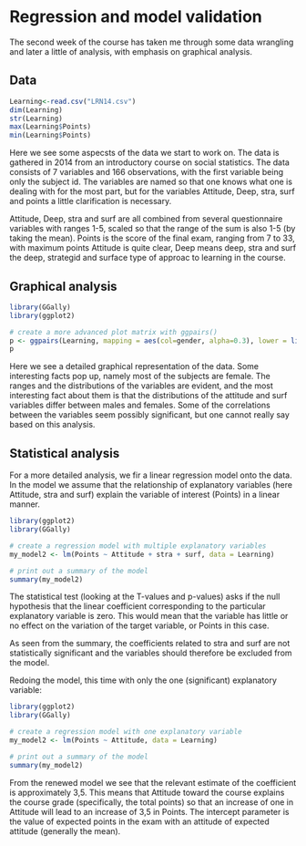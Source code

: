 # Regression and model validation {#anchor}

The second week of the course has taken me through some data wrangling and later a little of analysis, with emphasis on graphical analysis.  

## Data {#css.id}

```r
Learning<-read.csv("LRN14.csv")
dim(Learning)
str(Learning)
max(Learning$Points)
min(Learning$Points)
```
Here we see some aspecsts of the data we start to work on. The data is gathered in 2014 from an introductory course on social statistics. The data consists of 7 variables and 166 observations, with the first variable being only the subject id. The variables are named so that one knows what one is dealing with for the most part, but for the variables Attitude, Deep, stra, surf and points a little clarification is necessary.

Attitude, Deep, stra and surf are all combined from several questionnaire variables with ranges 1-5, scaled so that the range of the sum is also 1-5 (by taking the mean). Points is the score of the final exam, ranging from  7 to 33, with maximum points 
Attitude is quite clear, Deep means deep, stra and surf the deep, strategid and surface type of approac to learning in the course. 

## Graphical analysis {#css.id}
```r
library(GGally)
library(ggplot2)

# create a more advanced plot matrix with ggpairs()
p <- ggpairs(Learning, mapping = aes(col=gender, alpha=0.3), lower = list(combo = wrap("facethist", bins = 20)))
p

```

Here we see a detailed graphical representation of the data. Some interesting facts pop up, namely most of the subjects are female. The ranges and the distributions of the variables are evident, and the most interesting fact about them is that the distributions of the attitude and surf variables differ between males and females. Some of the correlations between the variables seem possibly significant, but one cannot really say based on this analysis. 

## Statistical analysis {#css.id}

For a more detailed analysis, we fir a linear regression model onto the data. In the model we assume that the relationship of explanatory variables (here Attitude, stra and surf) explain the variable of interest (Points) in a linear manner. 

```r
library(ggplot2)
library(GGally)

# create a regression model with multiple explanatory variables
my_model2 <- lm(Points ~ Attitude + stra + surf, data = Learning)

# print out a summary of the model
summary(my_model2)
```
The statistical test (looking at the T-values and p-values) asks if the null hypothesis that the linear coefficient corresponding to the particular explanatory variable is zero. This would mean that the variable has little or no effect on the variation of the target variable, or Points in this case.

As seen from the summary, the coefficients related to stra and surf are not statistically significant and the variables should therefore be excluded from the model.

Redoing the model, this time with only the one (significant) explanatory variable:

```r
library(ggplot2)
library(GGally)

# create a regression model with one explanatory variable
my_model2 <- lm(Points ~ Attitude, data = Learning)

# print out a summary of the model
summary(my_model2)
```
From the renewed model we see that the relevant estimate of the coefficient is approximately 3,5. This means that Attitude toward the course explains the course grade (specifically, the total points) so that an increase of one in Attitude will lead to an increase of 3,5 in Points. The intercept parameter is the value of expected points in the exam with an attitude of expected attitude (generally the mean). 
